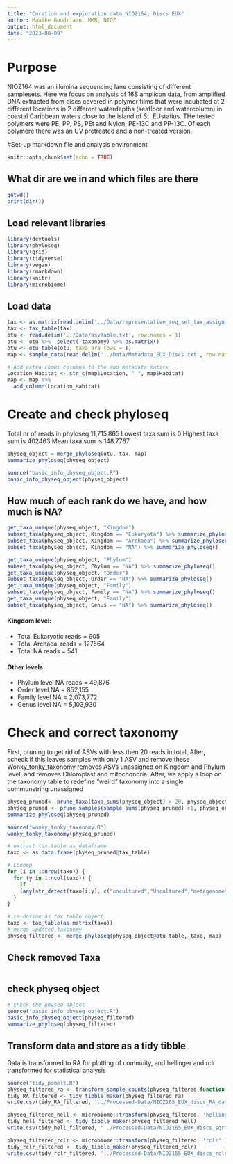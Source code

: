 ```yaml
---
title: "Curation and exploration data NIOZ164, Discs EUX"
author: Maaike Goudriaan, MMB, NIOZ
output: html_document
date: "2023-08-09"
---
```

# Purpose
NIOZ164 was an illumina sequencing lane consisting of different samplesets. 
Here we focus on analysis of 16S amplicon data, from amplified DNA extracted from discs covered in polymer films that were incubated at 2 different locations in 2 different waterdepths (seafloor and watercolumn) in coastal Caribbean waters close to the island of St. EUstatius. THe tested polymers were PE, PP, PS, PEt and Nylon, PE-13C and PP-13C. Of each polymere there was an UV pretreated and a non-treated version. 

#Set-up markdown file and analysis environment
```r
knitr::opts_chunk$set(echo = TRUE)
```

## What dir are we in and which files are there
```r
getwd()
print(dir()) 
``` 

## Load relevant libraries
```r
library(devtools)
library(phyloseq)
library(grid)
library(tidyverse)
library(vegan)
library(rmarkdown)
library(knitr)
library(microbiome)
```

## Load data
```r
tax <- as.matrix(read.delim('../Data/representative_seq_set_tax_assignments.txt', row.names = 1, na.strings = c(" ")))
tax <- tax_table(tax)
otu <- read.delim('../Data/asvTable.txt', row.names = 1)
otu <- otu %>%  select(-taxonomy) %>% as.matrix() 
otu <- otu_table(otu, taxa_are_rows = T)
map <- sample_data(read.delim('../Data/Metadata_EUX_Discs.txt', row.names = 1, na.strings = c("")))

# Add extra combi columns to the map metadata matirx
Location_Habitat <- str_c(map$Location, "_", map$Habitat)
map <- map %>%
  add_column(Location_Habitat)

```

# Create and check phyloseq
Total nr of reads in phyloseq 11,715,865
Lowest taxa sum is 0
Highest taxa sum is 402463
Mean taxa sum is 148.7767
```r
physeq_object = merge_phyloseq(otu, tax, map)
summarize_phyloseq(physeq_object) 

source("basic_info_physeq_object.R")
basic_info_physeq_object(physeq_object)
```

## How much of each rank do we have, and how much is NA?
```r
get_taxa_unique(physeq_object, "Kingdom")
subset_taxa(physeq_object, Kingdom == "Eukaryota") %>% summarize_phyloseq()
subset_taxa(physeq_object, Kingdom == "Archaea") %>% summarize_phyloseq()
subset_taxa(physeq_object, Kingdom == "NA") %>% summarize_phyloseq()

get_taxa_unique(physeq_object, "Phylum")
subset_taxa(physeq_object, Phylum == "NA") %>% summarize_phyloseq()
get_taxa_unique(physeq_object, "Order")
subset_taxa(physeq_object, Order == "NA") %>% summarize_phyloseq()
get_taxa_unique(physeq_object, "Family")
subset_taxa(physeq_object, Family == "NA") %>% summarize_phyloseq()
get_taxa_unique(physeq_object, "Family")
subset_taxa(physeq_object, Genus == "NA") %>% summarize_phyloseq()
```
#### Kingdom level: 
- Total Eukaryotic reads = 905
- Total Archaeal reads = 127564
- Total NA reads = 541

#### Other levels
- Phylum level NA reads = 49,876
- Order level NA = 852,155
- Family level NA = 2,073,772
- Genus level NA = 5,103,930

# Check and correct taxonomy
First, pruning to get rid of ASVs with less then 20 reads in total, 
After, scheck if this leaves samples with only 1 ASV and remove these
Wonky_tonky_taxonomy removes ASVs unassigned on Kingdom and Phylum level, and removes Chloroplast and mitochondria.
After, we apply a loop on the taxonomy table to redefine "weird" taxonomy into a single communstring unassigned
```r
physeq_pruned<- prune_taxa(taxa_sums(physeq_object) > 20, physeq_object) 
physeq_pruned <- prune_samples(sample_sums(physeq_pruned) >1, physeq_object)
summarize_phyloseq(physeq_pruned)

source("wonky_tonky_taxonomy.R")
wonky_tonky_taxonomy(physeq_pruned)

# extract tax table as dataframe
taxo <- as.data.frame(physeq_pruned@tax_table)

# Loooop
for (i in 1:nrow(taxo)) {
  for (y in 1:ncol(taxo)) {
    if 
    (any(str_detect(taxo[i,y], c("uncultured","Uncultured","metagenome","Metagenome","unknown","Unknown","NA")))) {taxo[i,y] <- "unassigned" }
  }
} 

# re-define as tax table object
taxo <- tax_table(as.matrix(taxo))
# merge updated taxonomy
physeq_filtered <- merge_phyloseq(physeq_object@otu_table, taxo, map) 

```
## Check removed Taxa
```r

```


## check physeq object
```r
# check the physeq object
source("basic_info_physeq_object.R")
basic_info_physeq_object(physeq_filtered)
summarize_phyloseq(physeq_filtered)
```


## Transform data and store as a tidy tibble
Data is transformed to RA for plotting of commuity, and hellinger and rclr transformed for statistical analysis
```r
source("tidy_psmelt.R")
physeq_filtered_ra <- transform_sample_counts(physeq_filtered,function(x) x / sum(x) )
tidy_RA_filtered <- tidy_tibble_maker(physeq_filtered_ra)
write.csv(tidy_RA_filtered, '../Processed-Data/NIOZ165_EUX_discs_RA_data_filtered.csv')

physeq_filtered_hell <- microbiome::transform(physeq_filtered, 'hellinger' )
tidy_hell_filtered <- tidy_tibble_maker(physeq_filtered_hell)
write.csv(tidy_hell_filtered, '../Processed-Data/NIOZ165_EUX_discs_sqrt_RA_data_filtered.csv')

physeq_filtered_rclr <- microbiome::transform(physeq_filtered, 'rclr' )
tidy_rclr_filtered <- tidy_tibble_maker(physeq_filtered_rclr)
write.csv(tidy_rclr_filtered, '../Processed-Data/NIOZ165_EUX_discs_rclr_data_filtered.csv')
```

